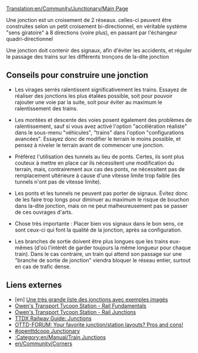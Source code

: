 [[Translation:en/Community/Junctionary/Main Page]]
{{en/Compléter}}

{{fr/Manual/Table des matières}}

Une jonction est un croisement de 2 réseaux. celles-ci peuvent être construites selon un petit croisement bi-directionnel, en véritable système "sens giratoire" à 8 directions (voire plus), en passant par l'échangeur quadri-directionnel

Une jonction doit contenir des signaux, afin d'éviter les accidents, et réguler le passage des trains sur les différents tronçons de la-dite jonction  

==Conseils pour construire une jonction==

* Les virages serrés ralentissent significativement les trains. Essayez de réaliser des jonctions les plus étalées possible, soit pour pouvoir rajouter une voie par la suite, soit pour éviter au maximum le ralentissement des trains.

* Les montées et descente des voies posent également des problèmes de ralentissement, sauf si vous avez activé l'option "accélération réaliste" dans le sous-menu "véhicules", "trains" dans l'option "configurations avancées". Essayez donc de modifier le terrain le moins possible, et pensez à niveler le terrain avant de commencer une jonction.

* Préférez l'utilisation des tunnels au lieu de ponts. Certes, ils sont plus couteux à mettre en place car ils nécessitent une modification du terrain, mais, contrairement aux cas des ponts, ne nécessitent pas de remplacement ultérieure à cause d'une vitesse limite trop faible (les tunnels n'ont pas de vitesse limite).

* Les ponts et les tunnels ne peuvent pas porter de signaux. Évitez donc de les faire trop longs pour diminuer au maximum le risque de bouchon dans la-dite jonction, mais on ne peut malheureusement pas se passer de ces ouvrages d'arts.

* Chose très importante : Placer bien vos signaux dans le bon sens, ce sont ceux-ci qui font la qualité de la jonction, après sa configuration.

* Les branches de sortie doivent être plus longues que les trains eux-mêmes (d'où l'intérêt de garder toujours la même longueur pour chaque train). Dans le cas contraire, un train qui attend son passage sur une "branche de sortie de jonction" viendra bloquer le réseau entier, surtout en cas de trafic dense.

==Liens externes==
* [en] [http://wiki.openttd.org/Junction_Criteria Une très grande liste des jonctions avec exemples imagés]
* [http://www.transporttycoon.net/rail Owen's Transport Tycoon Station - Rail Fundamentals]
* [http://www.transporttycoon.net/junctions Owen's Transport Tycoon Station - Rail Junctions]
* [http://uwe.s2000.ws/ttdx/network.html TTDX Railway Guide: Junctions]
* [http://www.tt-forums.net/viewtopic.php?p=251709#251709 OTTD-FORUM: Your favorite junction/station layouts? Pros and cons!]
* [http://wiki.openttdcoop.org/Junctionary #openttdcoop Junctionary]
* [[:Category:en/Manual/Train Junctions]]
* [[en/Community/Corners]]